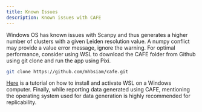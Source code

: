 ```yaml
---
title: Known Issues
description: Known issues with CAFE
---
```


Windows OS has known issues with Scanpy and thus generates a higher number of clusters with a given Leiden resolution value. A numpy conflict may provide a value error message, ignore the warning. For optimal performance, consider using WSL to download the CAFE folder from Github using git clone and run the app using Pixi.
```bash
git clone https://github.com/mhbsiam/cafe.git
```
[Here](https://learn.microsoft.com/en-us/windows/wsl/install) is a tutorial on how to install and activate WSL on a Windows computer.
Finally, while reporting data generated using CAFE, mentioning the operating system used for data generation is highly recommended for replicability. 
